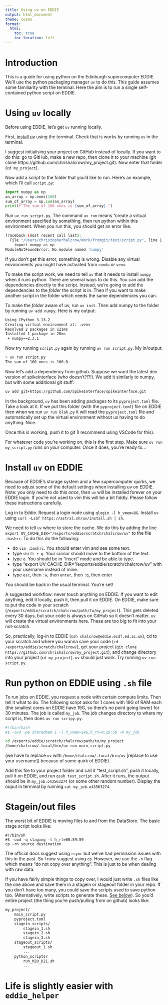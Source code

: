 ```yaml
---
title: Using uv on EDDIE
output: html_document
theme: cosmo
format:
  html:
    toc: true
    toc-location: left
---
```


# Introduction

This is a guide for using python on the Edinburgh supercomputer EDDIE. We'll use the python packaging manager `uv` to do this. This guide assumes some familiarity with the terminal. Here the aim is to run a single self-contained python script on EDDIE.

# Using `uv` locally

Before using EDDIE, let's get `uv` running locally.

First, [install uv](https://docs.astral.sh/uv/getting-started/installation/) using the terminal. Check that is works by running `uv` in the terminal.

I suggest initialising your project on GitHub instead of locally. If you want to do this: go to GitHub, make a new repo, then clone it to your machine (git clone https://github.com/chrishalcrow/my_project.git). Now enter that folder (`cd my_project`).

Now add a script to the folder that you'd like to run. Here's an example, which I'll call `script.py`:

``` python
import numpy as np
an_array = np.ones(100)
sum_of_array = np.sum(an_array)
print(f"The sum of 100 ones is {sum_of_array}.")
```

Run `uv run script.py`. The command `uv run` means "create a virtual environment specified by something, then run python within this environment. When you run this, you should get an error like:

``` bash
Traceback (most recent call last):
  File "/Users/christopherhalcrow/Work/fromgit/test/script.py", line 1, in <module>
    import numpy as np
ModuleNotFoundError: No module named 'numpy'
```

If you don't get this error, something is wrong. Disable any virtual environments you might have activated from `conda` or `venv`.

To make the script work, we need to tell `uv` that it needs to install `numpy` when it runs python. There are several ways to do this. You can add the dependencies directly to the script. Instead, we're going to add the dependencies to the _folder_ the script is in. Then if you want to make another script in the folder which needs the same dependencies you can.

To make the _folder_ aware of uv, run `uv init`. Then add numpy to the folder by running `uv add numpy`. Here is my output:

``` bash
Using CPython 3.13.2
Creating virtual environment at: .venv
Resolved 2 packages in 121ms
Installed 1 package in 28ms
 + numpy==2.3.1
```

Now try running `script.py` again by running `uv run script.py`. My in/output:

``` bash
> uv run script.py
The sum of 100 ones is 100.0.
```

Now let's add a dependency from github. Suppose we want the latest dev version of spikeinterface (who doesn't?!?!). We add it similarly to numpy, but with some additional git stuff:

``` bash
uv add git+https://github.com/SpikeInterface/spikeinterface.git
```

In the background, `uv` has been adding packages to its `pyproject.toml` file. Take a look at it. If we put this folder (with the `pyproject.toml`) file on EDDIE then when we run `uv run blah.py` it will read the `pyproject.toml` file and automatically set up the virtual environment without us having to do anything. Nice.

Once this is working, push it to git (I recommend using VSCode for this).

For whatever code you're working on, this is the first step. Make sure `uv run my_script.py` runs on _your_ computer. Once it does, you're ready to...

# Install `uv` on EDDIE

Because of EDDIE's storage system and a few supercomputer quirks, we need to adjust some of the default settings when installing uv on EDDIE. Note: you only need to do this _once_, then `uv` will be installed forever on your EDDIE login. If you're not used to vim this will be a bit fiddly. Please follow these instructions carefully.

Log in to Eddie. Request a login node using `qlogin -l h_vmem=8G`. Install `uv` using `curl -LsSf https://astral.sh/uv/install.sh | sh`.

We need to tell `uv` where to store the cache. We do this by adding the line `export UV_CACHE_DIR="/exports/eddie/scratch/chalcrow/uv"` to the file `.bashrc`. To do this do the following:

- do `vim .bashrc`. You should enter vim and see some text.
- type `shift + g`. Your cursor should move to the bottom of the text.
- type `o`. You should be in "insert" mode and be able to type.
- type "export UV_CACHE_DIR="/exports/eddie/scratch/chalcrow/uv" with your username instead of mine.
- type `esc`, then `:w`, then `enter`, then `:q`, then enter

You should be back in the usual terminal. You're set!

A suggested workflow: never touch anything on EDDIE. If you want to edit anything, edit it locally, push it, then pull it on EDDIE. On EDDIE, make sure to put the code in your scratch (`/exports/eddie/scratch/chalcrow/path/to/my_project`). This gets deleted every 30 days, but your code is always on GitHub so it doesn't matter. `uv` will create the virtual environments here. These are too big to fit into your not-scratch.

So, practically, log-in to EDDIE (`ssh chalcrow@eddie.ecdf.ed.ac.uk `), cd to your scratch and where you wanna save your code (`cd /exports/eddie/scratch/chalcrow/`), get your project (`git clone https://github.com/chrishalcrow/my_project.git`), and change directory into your project (`cd my_project`). `uv` should just work. Try running `uv run script.py`.

# Run python on EDDIE using `.sh` file

To run jobs on EDDIE, you request a node with certain compute limits. Then tell it what to do. The following script asks for 1 cores with 19G of RAM each (the smallest cores on EDDIE have 19G, so there's no point going lower) for 30 minutes. The job is called `my_job`. The job changes directory to where my script is, then does `uv run scripy.py`.

``` bash
#!/bin/bash
#$ -cwd -pe sharedmem 1 -l h_vmem=19G,h_rt=0:29:59 -N my_job

cd /exports/eddie/scratch/chalcrow/path/to/my_project
/home/chalcrow/.local/bin/uv run main_script.py
```

(we have to replace `uv` with `/home/chalcrow/.local/bin/uv` [replace to use your username]] because of some quirk of EDDIE).

Add this file to your project folder and call it "test_script.sh", push it locally, pull it on EDDIE, and run `qsub test_script.sh`. After it runs, the output should be in `my_job.o43563274` (or some other random number). Display the ouput in terminal by running `cat my_job.o43563274`.

# Stagein/out files

The worst bit of EDDIE is moving files to and from the DataStore. The basic stage script looks like:

``` bin
#!/bin/sh
#$ -cwd -q staging -l h_rt=00:59:59
cp -rn source destination
```

The official docs suggest using `rsync` but we've had permission issues with this in the past. So I now suggest using `cp`. However, we use the `-n` flag which means "do not copy over anything". This is just to be when dealing with raw data.

If you have fairly simple things to copy over, I would just write `.sh` files like the one above and save them in a stagein or stageout folder in your repo. If you don't have too many, you could save the scripts used to save python too. (Alternatively, write scripts to generate these. [See below]()). So you'd entire project (the thing you're push/pulling from on github) looks like:

``` bash
my_project/
    main_script.py
    pyproject.toml
    stagein_scripts/
        stagein_1.sh
        stagein_2.sh
        stagein_3.sh
    stageout_scripts/
        stageout_1.sh
        ...
    python_scripts/
        run_M20_D21.sh
        ...
```

# Life is slightly easier with `eddie_helper`




